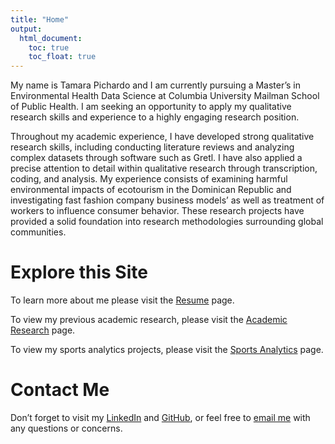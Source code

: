 ```yaml
---
title: "Home"
output: 
  html_document:
    toc: true
    toc_float: true
---
```


  My name is Tamara Pichardo and I am currently pursuing a Master's in Environmental Health Data Science at Columbia University Mailman School of Public Health. I am seeking an opportunity to apply my qualitative research skills and experience to a highly engaging research position. 

  Throughout my academic experience, I have developed strong qualitative research skills, including conducting literature reviews and analyzing complex datasets through software such as Gretl. I have also applied a precise attention to detail within qualitative research through transcription, coding, and analysis. My experience consists of examining harmful environmental impacts of ecotourism in the Dominican Republic and investigating fast fashion company business models' as well as treatment of workers to influence consumer behavior. These research projects have provided a solid foundation into research methodologies surrounding global communities.    


# Explore this Site
To learn more about me please visit the 
[Resume](about_me.html) page.

To view my previous academic research, please visit the [Academic Research](academic_research.html) page.

To view my sports analytics projects, please visit the [Sports Analytics](sports_analytics.html) page.


# Contact Me
Don't forget to visit my [LinkedIn](https://www.linkedin.com/in/tamara-pichardo-3a87a2228/) and [GitHub](http://github.com/tpichardo7/), or feel free to [email me](mailto:<tamarampichardo@gmail.com>) with any questions or concerns. 